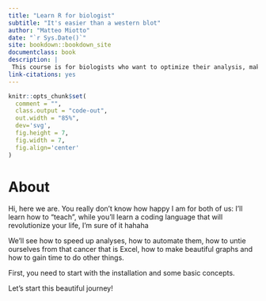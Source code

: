 ```yaml
--- 
title: "Learn R for biologist"
subtitle: "It's easier than a western blot"
author: "Matteo Miotto"
date: "`r Sys.Date()`"
site: bookdown::bookdown_site
documentclass: book
description: |
 This course is for biologists who want to optimize their analysis, making them faster and reproducible.
link-citations: yes
---
```


```r
knitr::opts_chunk$set(
  comment = "",
  class.output = "code-out",
  out.width = "85%",
  dev='svg',
  fig.height = 7, 
  fig.width = 7, 
  fig.align='center'
)
```

# About {-}
Hi, here we are. You really don't know how happy I am for both of us: I'll learn how to "teach", while you'll learn a coding language that will revolutionize your life, I'm sure of it hahaha

We'll see how to speed up analyses, how to automate them, how to untie ourselves from that cancer that is Excel, how to make beautiful graphs and how to gain time to do other things.

First, you need to start with the installation and some basic concepts.

Let's start this beautiful journey!